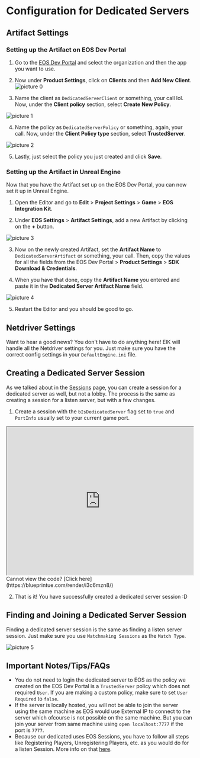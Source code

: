 # Configuration for Dedicated Servers

## Artifact Settings

### Setting up the Artifact on EOS Dev Portal

1. Go to the [EOS Dev Portal](https://dev.epicgames.com/portal/en-US/) and select the organization and then the app you want to use.

2. Now under **Product Settings**, click on **Clients** and then **Add New Client**.
![picture 0](../../../images/f52b966fea0f79b595070bc7a6eb0630999b04fc1c0041fb45c02e074c0fe95e.png)  

3. Name the client as `DedicatedServerClient` or something, your call lol. Now, under the **Client policy** section, select **Create New Policy**.

![picture 1](../../../images/5900e331dc76539b4cbb9c0753a1a53770fe8f0d0a5d4182f731e60eebe6115c.png)  

4. Name the policy as `DedicatedServerPolicy` or something, again, your call. Now, under the **Client Policy type** section, select **TrustedServer**.

![picture 2](../../../images/14e553a095ed319a37727a01daa2c03ed1dc97cdf09ea61a583ad81769321f2d.png)  

5. Lastly, just select the policy you just created and click **Save**.

### Setting up the Artifact in Unreal Engine

Now that you have the Artifact set up on the EOS Dev Portal, you can now set it up in Unreal Engine.

1. Open the Editor and go to **Edit** > **Project Settings** > **Game** > **EOS Integration Kit**.

2. Under **EOS Settings** > **Artifact Settings**, add a new Artifact by clicking on the **+** button.

![picture 3](../../../images/b72b7b49031dd84bc3167e340250564778d504c9a4d697a9cc99d7467f14a3bc.png)  

3. Now on the newly created Artifact, set the **Artifact Name** to `DedicatedServerArtifact` or something, your call. Then, copy the values for all the fields from the EOS Dev Portal > **Product Settings** > **SDK Download & Credentials**.

4. When you have that done, copy the **Artifact Name** you entered and paste it in the **Dedicated Server Artifact Name** field.

![picture 4](../../../images/d52aae0a9afbf0426c0d5f5708bf9ea6c89369b512aaff50da7c685506c64f65.png)  

5. Restart the Editor and you should be good to go.


## Netdriver Settings

Want to hear a good news? You don't have to do anything here! EIK will handle all the Netdriver settings for you. Just make sure you have the correct config settings in your `DefaultEngine.ini` file.

## Creating a Dedicated Server Session

As we talked about in the [Sessions](/multiplayer/matchmaking/sessions) page, you can create a session for a dedicated server as well, but not a lobby. The process is the same as creating a session for a listen server, but with a few changes.

1. Create a session with the `bIsDedicatedServer` flag set to `true` and `PortInfo` usually set to your current game port.


<iframe src="https://blueprintue.com/render/i3c6mzn8/" scrolling="no" allowfullscreen width="100%" height="400px"></iframe>
Cannot view the code? [Click here](https://blueprintue.com/render/i3c6mzn8/)

2. That is it! You have successfully created a dedicated server session :D

## Finding and Joining a Dedicated Server Session

Finding a dedicated server session is the same as finding a listen server session. Just make sure you use `Matchmaking Sessions` as the `Match Type`.

![picture 5](../../../images/f62b6c2e76640fd423b41da0f32fc22ab92e911349911d8552b1d4eca69792cb.png)  


## Important Notes/Tips/FAQs

- You do not need to login the dedicated server to EOS as the policy we created on the EOS Dev Portal is a `TrustedServer` policy which does not required `User`. If you are making a custom policy, make sure to set `User Required` to `false`.
- If the server is locally hosted, you will not be able to join the server using the same machine as EOS would use External IP to connect to the server which ofcourse is not possible on the same machine. But you can join your server from same machine using `open localhost:7777` if the port is `7777`.
- Because our dedicated uses EOS Sessions, you have to follow all steps like Registering Players, Unregistering Players, etc. as you would do for a listen Session. More info on that [here](/multiplayer/matchmaking/sessions).